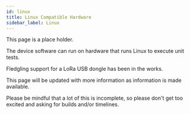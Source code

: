 ```yaml
---
id: linux
title: Linux Compatible Hardware
sidebar_label: Linux
---
```


This page is a place holder.

The device software can run on hardware that runs Linux to execute unit tests.

Fledgling support for a LoRa USB dongle has been in the works.

This page will be updated with more information as information is made available.

Please be mindful that a lot of this is incomplete, so please don't get too excited and asking for builds and/or timelines.
